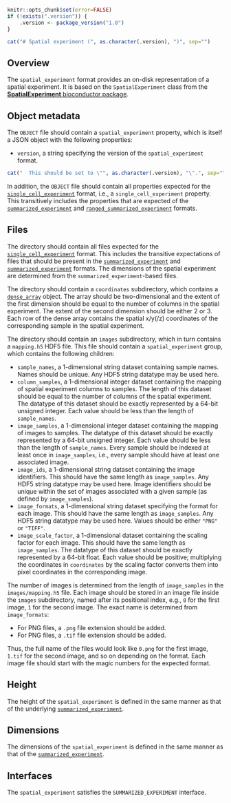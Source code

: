 ```r
knitr::opts_chunk$set(error=FALSE)
if (!exists(".version")) {
    .version <- package_version("1.0")
}
```

```r
cat("# Spatial experiment (", as.character(.version), ")", sep="")
```

## Overview

The `spatial_experiment` format provides an on-disk representation of a spatial experiment. 
It is based on the `SpatialExperiment` class from the [**SpatialExperiment** bioconductor package](https://bioconductor.org/packages/SpatialExperiment).

## Object metadata

The `OBJECT` file should contain a `spatial_experiment` property, which is itself a JSON object with the following properties:

- `version`, a string specifying the version of the `spatial_experiment` format.
```r
cat("  This should be set to \"", as.character(.version), "\".", sep="")
```

In addition, the `OBJECT` file should contain all properties expected for the [`single_cell_experiment`](single_cell_experiment) format, i.e., a `single_cell_experiment` property.
This transitively includes the properties that are expected of the [`summarized_experiment`](summarized_experiment) and [`ranged_summarized_experiment`](ranged_summarized_experiment) formats. 

## Files

The directory should contain all files expected for the [`single_cell_experiment`](single_cell_experiment) format.
This includes the transitive expectations of files that should be present in the [`summarized_experiment`](summarized_experiment) and [`summarized_experiment`](ranged_summarized_experiment) formats.
The dimensions of the spatial experiment are determined from the `summarized_experiment`-based files.

The directory should contain a `coordinates` subdirectory, which contains a [`dense_array`](dense_array) object.
The array should be two-dimensional and the extent of the first dimension should be equal to the number of columns in the spatial experiment.
The extent of the second dimension should be either 2 or 3.
Each row of the dense array contains the spatial x/y(/z) coordinates of the corresponding sample in the spatial experiment.

The directory should contain an `images` subdirectory, which in turn contains a `mapping.h5` HDF5 file.
This file should contain a `spatial_experiment` group, which contains the following children:

- `sample_names`, a 1-dimensional string dataset containing sample names.
  Names should be unique.
  Any HDF5 string datatype may be used here.
- `column_samples`, a 1-dimensional integer dataset containing the mapping of spatial experiment columns to samples.
  The length of this dataset should be equal to the number of columns of the spatial experiment.
  The datatype of this dataset should be exactly represented by a 64-bit unsigned integer.
  Each value should be less than the length of `sample_names`.
- `image_samples`, a 1-dimensional integer dataset containing the mapping of images to samples.
  The datatype of this dataset should be exactly represented by a 64-bit unsigned integer.
  Each value should be less than the length of `sample_names`.
  Every sample should be indexed at least once in `image_samples`, i.e., every sample should have at least one associated image.
- `image_ids`, a 1-dimensional string dataset containing the image identifiers.
  This should have the same length as `image_samples`.
  Any HDF5 string datatype may be used here.
  Image identifiers should be unique within the set of images associated with a given sample (as defined by `image_samples`).
- `image_formats`, a 1-dimensional string dataset specifying the format for each image.
  This should have the same length as `image_samples`.
  Any HDF5 string datatype may be used here.
  Values should be either `"PNG"` or `"TIFF"`.
- `image_scale_factor`, a 1-dimensional dataset containing the scaling factor for each image.
  This should have the same length as `image_samples`.
  The datatype of this dataset should be exactly represented by a 64-bit float.
  Each value should be positive; multiplying the coordinates in `coordinates` by the scaling factor converts them into pixel coordinates in the corresponding image.

The number of images is determined from the length of `image_samples` in the `images/mapping.h5` file.
Each image should be stored in an image file inside the `images` subdirectory, named after its positional index, e.g., `0` for the first image, `1` for the second image.
The exact name is determined from `image_formats`:

- For PNG files, a `.png` file extension should be added.
- For PNG files, a `.tif` file extension should be added.

Thus, the full name of the files would look like `0.png` for the first image, `1.tif` for the second image, and so on depending on the format.
Each image file should start with the magic numbers for the expected format.

## Height

The height of the `spatial_experiment` is defined in the same manner as that of the underlying [`summarized_experiment`](summarized_experiment).

## Dimensions

The dimensions of the `spatial_experiment` is defined in the same manner as that of the [`summarized_experiment`](summarized_experiment).

## Interfaces

The `spatial_experiment` satisfies the `SUMMARIZED_EXPERIMENT` interface.
